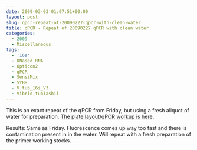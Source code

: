 ```yaml
---
date: 2009-03-03 01:07:51+00:00
layout: post
slug: qpcr-repeat-of-20090227-qpcr-with-clean-water
title: qPCR - Repeat of 20090227 qPCR with clean water
categories:
  - 2009
  - Miscellaneous
tags:
  - '16s'
  - DNased RNA
  - Opticon2
  - qPCR
  - SensiMix
  - SYBR
  - V.tub_16s_V3
  - Vibrio tubiashii
---
```


This is an exact repeat of the qPCR from Friday, but using a fresh aliquot of water for preparation. [The plate layout/qPCR workup is here](https://eagle.fish.washington.edu/Arabidopsis/Notebook%20Workup%20Files/20090302-1.jpg).

Results: Same as Friday. Fluorescence comes up way too fast and there is contamination present in in the water. Will repeat with a fresh preparation of the primer working stocks.
